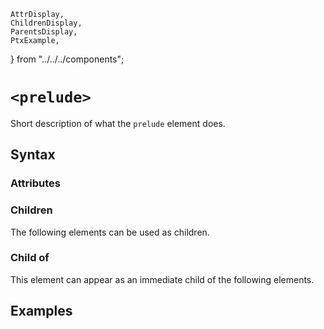     AttrDisplay,
    ChildrenDisplay,
    ParentsDisplay,
    PtxExample,
} from "../../../components";

# `<prelude>`

Short description of what the `prelude` element does.

## Syntax

### Attributes

<AttrDisplay name="prelude" />

### Children

The following elements can be used as children.

<ChildrenDisplay name="prelude" />

### Child of

This element can appear as an immediate child of the following elements.

<ParentsDisplay name="prelude" />

## Examples

    